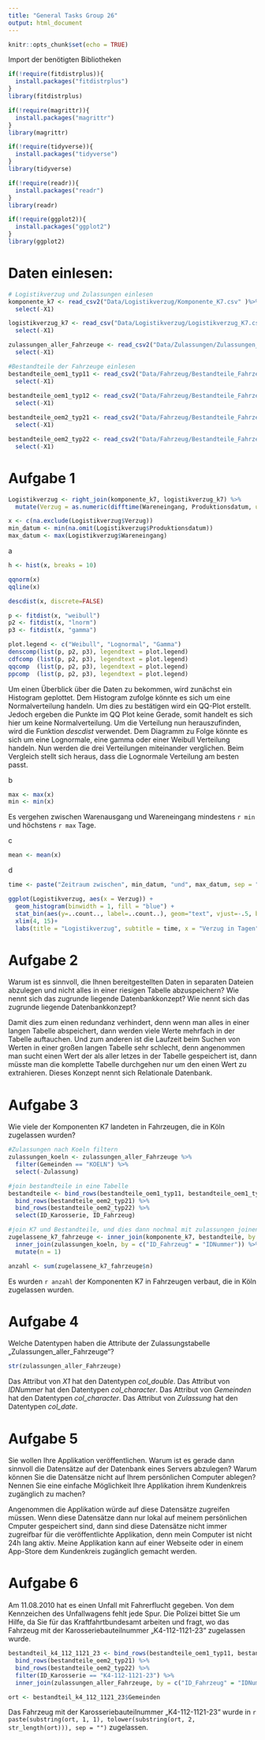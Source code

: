 ```yaml
---
title: "General Tasks Group 26"
output: html_document
---
```


```r
knitr::opts_chunk$set(echo = TRUE)
```

Import der benötigten Bibliotheken
```r
if(!require(fitdistrplus)){
  install.packages("fitdistrplus")
}
library(fitdistrplus)

if(!require(magrittr)){
  install.packages("magrittr")
}
library(magrittr)

if(!require(tidyverse)){
  install.packages("tidyverse")
}
library(tidyverse)

if(!require(readr)){
  install.packages("readr")
}
library(readr)

if(!require(ggplot2)){
  install.packages("ggplot2")
}
library(ggplot2)
```

# Daten einlesen:


```r
# Logistikverzug und Zulassungen einlesen
komponente_k7 <- read_csv2("Data/Logistikverzug/Komponente_K7.csv" )%>%
  select(-X1)

logistikverzug_k7 <- read_csv("Data/Logistikverzug/Logistikverzug_K7.csv") %>%
  select(-X1)

zulassungen_aller_Fahrzeuge <- read_csv2("Data/Zulassungen/Zulassungen_alle_Fahrzeuge.csv") %>%
  select(-X1)

#Bestandteile der Fahrzeuge einlesen
bestandteile_oem1_typ11 <- read_csv2("Data/Fahrzeug/Bestandteile_Fahrzeuge_OEM1_Typ11.csv") %>%
  select(-X1)
  
bestandteile_oem1_typ12 <- read_csv2("Data/Fahrzeug/Bestandteile_Fahrzeuge_OEM1_Typ12.csv") %>%
  select(-X1)

bestandteile_oem2_typ21 <- read_csv2("Data/Fahrzeug/Bestandteile_Fahrzeuge_OEM2_Typ21.csv") %>%
  select(-X1)

bestandteile_oem2_typ22 <- read_csv2("Data/Fahrzeug/Bestandteile_Fahrzeuge_OEM2_Typ22.csv") %>%
  select(-X1)

```

# Aufgabe 1

```r
Logistikverzug <- right_join(komponente_k7, logistikverzug_k7) %>%
  mutate(Verzug = as.numeric(difftime(Wareneingang, Produktionsdatum, units = "days")))

x <- c(na.exclude(Logistikverzug$Verzug))
min_datum <- min(na.omit(Logistikverzug$Produktionsdatum))
max_datum <- max(Logistikverzug$Wareneingang)

```
a
```r
h <- hist(x, breaks = 10)

qqnorm(x)
qqline(x)

descdist(x, discrete=FALSE)

p <- fitdist(x, "weibull")
p2 <- fitdist(x, "lnorm")
p3 <- fitdist(x, "gamma")

plot.legend <- c("Weibull", "Lognormal", "Gamma")
denscomp(list(p, p2, p3), legendtext = plot.legend)
cdfcomp (list(p, p2, p3), legendtext = plot.legend)
qqcomp  (list(p, p2, p3), legendtext = plot.legend)
ppcomp  (list(p, p2, p3), legendtext = plot.legend)
```
Um einen Überblick über die Daten zu bekommen, wird zunächst ein Histogram geplottet. Dem Histogram zufolge könnte es sich um eine Normalverteilung handeln. Um dies zu bestätigen wird ein QQ-Plot erstellt. Jedoch ergeben die Punkte im QQ Plot keine Gerade, somit handelt es sich hier um keine Normalverteilung. 
Um die Verteilung nun herauszufinden, wird die Funktion *descdist* verwendet. Dem Diagramm zu Folge könnte es sich um eine Lognormale, eine gamma oder einer Weibull Verteilung handeln. Nun werden die drei Verteilungen miteinander verglichen. Beim Vergleich stellt sich heraus, dass die Lognormale Verteilung am besten passt.

b
```r
max <- max(x)
min <- min(x)
```
Es vergehen zwischen Warenausgang und Wareneingang mindestens `r min` und höchstens `r max` Tage.

c
```r
mean <- mean(x)
```

d
```r
time <- paste("Zeitraum zwischen", min_datum, "und", max_datum, sep = " ")

ggplot(Logistikverzug, aes(x = Verzug)) +
  geom_histogram(binwidth = 1, fill = "blue") +
  stat_bin(aes(y=..count.., label=..count..), geom="text", vjust=-.5, binwidth = 1) +
  xlim(4, 15)+
  labs(title = "Logistikverzug", subtitle = time, x = "Verzug in Tagen", y = "Häufigkeit")
```

# Aufgabe 2

Warum ist es sinnvoll, die Ihnen bereitgestellten Daten in separaten Dateien abzulegen und nicht alles in einer riesigen Tabelle abzuspeichern? Wie nennt sich das zugrunde liegende Datenbankkonzept? Wie nennt sich das zugrunde liegende Datenbankkonzept?

Damit dies zum einen redundanz verhindert, denn wenn man alles in einer langen Tabelle abspeichert, dann werden viele Werte mehrfach in der Tabelle auftauchen. Und zum anderen ist die Laufzeit beim Suchen von Werten in einer großen langen Tabelle sehr schlecht, denn angenommen man sucht einen Wert der als aller letzes in der Tabelle gespeichert ist, dann müsste man die komplette Tabelle durchgehen nur um den einen Wert zu extrahieren.
Dieses Konzept nennt sich Relationale Datenbank.


# Aufgabe 3

Wie viele der Komponenten K7 landeten in Fahrzeugen, die in Köln zugelassen wurden?
```r
#Zulassungen nach Koeln filtern
zulassungen_koeln <- zulassungen_aller_Fahrzeuge %>%
  filter(Gemeinden == "KOELN") %>%
  select(-Zulassung)

#join bestandteile in eine Tabelle
bestandteile <- bind_rows(bestandteile_oem1_typ11, bestandteile_oem1_typ12) %>%
  bind_rows(bestandteile_oem2_typ21) %>%
  bind_rows(bestandteile_oem2_typ22) %>%
  select(ID_Karosserie, ID_Fahrzeug)

#join K7 und Bestandteile, und dies dann nochmal mit zulassungen joinen
zugelassene_k7_fahrzeuge <- inner_join(komponente_k7, bestandteile, by = c("IDNummer" = "ID_Karosserie")) %>%
  inner_join(zulassungen_koeln, by = c("ID_Fahrzeug" = "IDNummer")) %>%
  mutate(n = 1)

anzahl <- sum(zugelassene_k7_fahrzeuge$n)
```
Es wurden `r anzahl` der Komponenten K7 in Fahrzeugen verbaut, die in Köln zugelassen wurden.


# Aufgabe 4

Welche Datentypen haben die Attribute der Zulassungstabelle „Zulassungen_aller_Fahrzeuge“?
```r
str(zulassungen_aller_Fahrzeuge)
```
Das Attribut von *X1* hat den Datentypen *col_double*.
Das Attribut von *IDNummer* hat den Datentypen *col_character*.
Das Attribut von *Gemeinden* hat den Datentypen *col_character*.
Das Attribut von *Zulassung* hat den Datentypen *col_date*.


# Aufgabe 5

Sie wollen Ihre Applikation veröffentlichen. Warum ist es gerade dann sinnvoll die Datensätze auf der Datenbank eines Servers abzulegen? Warum können Sie die Datensätze nicht auf Ihrem persönlichen Computer ablegen? Nennen Sie eine einfache Möglichkeit Ihre Applikation ihrem Kundenkreis zugänglich zu machen?

Angenommen die Applikation würde auf diese Datensätze zugreifen müssen. Wenn diese Datensätze dann nur lokal auf meinem persönlichen Cmputer gespeichert sind, dann sind diese Datensätze nicht immer zugreifbar für die veröffentlichte Applikation, denn mein Computer ist nicht 24h lang aktiv.
Meine Applikation kann auf einer Webseite oder in einem App-Store dem Kundenkreis zugänglich gemacht werden.


# Aufgabe 6

Am 11.08.2010 hat es einen Unfall mit Fahrerflucht gegeben. Von dem Kennzeichen des Unfallwagens fehlt jede Spur. Die Polizei bittet Sie um Hilfe, da Sie für das Kraftfahrtbundesamt arbeiten und fragt, wo das Fahrzeug mit der Karosseriebauteilnummer „K4-112-1121-23“ zugelassen wurde.

```r
bestandteil_k4_112_1121_23 <- bind_rows(bestandteile_oem1_typ11, bestandteile_oem1_typ12) %>%
  bind_rows(bestandteile_oem2_typ21) %>%
  bind_rows(bestandteile_oem2_typ22) %>%
  filter(ID_Karosserie == "K4-112-1121-23") %>%
  inner_join(zulassungen_aller_Fahrzeuge, by = c("ID_Fahrzeug" = "IDNummer"))

ort <- bestandteil_k4_112_1121_23$Gemeinden

```

Das Fahrzeug mit der Karosseriebauteilnummer „K4-112-1121-23“ wurde in `r paste(substring(ort, 1, 1), tolower(substring(ort, 2, str_length(ort))), sep = "")` zugelassen.